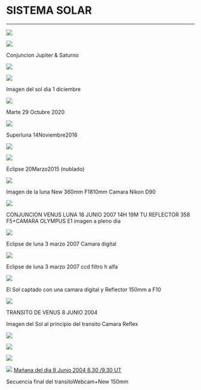 # SISTEMA SOLAR
---


<img 
	src="https://astroccd.files.wordpress.com/2020/12/conjuncion.gif"
	loading="lazy" 
/>

<img 
	src="https://astroccd.files.wordpress.com/2020/12/jupiter-saturno-20diciembre2020-2.png"
	loading="lazy" 
/>

Conjuncion Jupiter &amp; Saturno

<img 
	src="https://astroccd.files.wordpress.com/2020/12/dsc05191.jpg"
	loading="lazy" 
/>

<img 
	src="https://astroccd.files.wordpress.com/2020/12/1_152049_l5_ap666.png"
	loading="lazy" 
/>
<figcaption>Imagen del sol dia 1 diciembre</figcaption>

<img 
	src="https://astroccd.files.wordpress.com/2020/11/img-20201030-wa0020.jpg?w=736"
	loading="lazy" 
/>

Marte 29 Octubre 2020

<img 
	src="https://astroccd.files.wordpress.com/2014/04/luna_14noviembre2016.jpg"
	loading="lazy" 
/>

Superluna 14Noviembre2016

<img 
	src="https://astroccd.files.wordpress.com/2014/04/luna-110-2pa2.jpg"
	loading="lazy" 
/>

<img 
	src="https://astroccd.files.wordpress.com/2014/04/luna-358mmpa1.jpg"
	loading="lazy" 
/>

Eclipse 20Marzo2015 (nublado)

<img 
	src="https://astroccd.files.wordpress.com/2014/04/ecclipse1_20marzo_2015-006.jpg"
	loading="lazy" 
/>

Imagen de la luna New 360mm F1810mm Camara Nikon D90

<img 
	src="https://astroccd.files.wordpress.com/2014/04/conjuncion-19-junio-venus-luna1.jpg"
	loading="lazy" 
/>

CONJUNCION VENUS LUNA 18 JUNIO 2007 14H 19M TU REFLECTOR 358 F5+CAMARA OLYMPUS E1 imagen a pleno dia

<img 
	src="https://astroccd.files.wordpress.com/2014/04/eclipse-3-marzo-2007.jpg"
	loading="lazy" 
/>

Eclipse de luna 3 marzo 2007 Camara digital

<img 
	src="https://astroccd.files.wordpress.com/2014/04/eclipse-3-marzo-2007-ccd.jpg"
	loading="lazy" 
/>

Eclipse de luna 3 marzo 2007 ccd filtro h alfa

<img 
	src="https://astroccd.files.wordpress.com/2014/04/sol.jpg"
	loading="lazy" 
/>

El Sol captado con una camara digital y Reflector 150mm a F10

<img 
	src="https://astroccd.files.wordpress.com/2014/04/transito-venus-camara-reflex.jpg"
	loading="lazy" 
/>

TRANSITO DE VENUS 8 JUNIO 2004

Imagen del Sol al principio del transito Camara Reflex

<img 
	src="https://astroccd.files.wordpress.com/2014/04/ccdcap0007-copia.gif"
	loading="lazy" 
/>

<img 
	src="https://astroccd.files.wordpress.com/2014/04/ccdcap0017.jpg"
	loading="lazy" 
/>

<img 
	src="https://astroccd.files.wordpress.com/2014/04/ccdcap0034.jpg"
	loading="lazy" 
/>

<img 
	src="https://astroccd.files.wordpress.com/2014/04/ccdcap0050.jpg"
	loading="lazy" 
/>
<a href="https://astroccd.files.wordpress.com/2014/04/ccdcap0050.jpg">Mañana del dia 8 Junio 2004 8.30 /9.30 UT</a>

Secuencia final del transitoWebcam+New 150mm